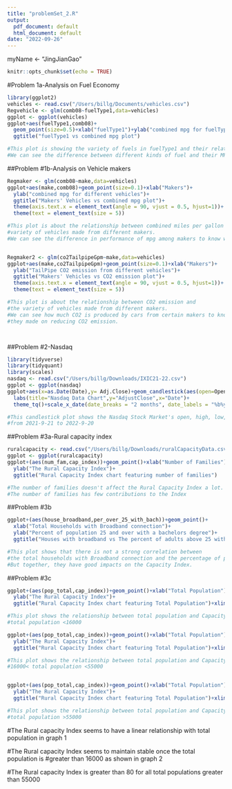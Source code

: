 ```yaml
---
title: "problemSet_2.R"
output:
  pdf_document: default
  html_document: default
date: "2022-09-26"
---
```

myName <- "JingJianGao"

```r
knitr::opts_chunk$set(echo = TRUE)
```


#Problem 1a-Analysis on Fuel Economy

```r
library(ggplot2)
vehicles <- read.csv("/Users/billg/Documents/vehicles.csv")
Regvehicle <- glm(comb08~fuelType1,data=vehicles)
ggplot <- ggplot(vehicles)
ggplot+aes(fuelType1,comb08)+
  geom_point(size=0.5)+xlab("fuelType1")+ylab("combined mpg for fuelType1")+
  ggtitle("fuelType1 vs combined mpg plot")

#This plot is showing the variety of fuels in fuelType1 and their relationship with combined mpg. 
#We can see the difference between different kinds of fuel and their MPG performance.

```

##Problem #1b-Analysis on Vehicle makers


```r
Regmaker <- glm(comb08~make,data=vehicles)
ggplot+aes(make,comb08)+geom_point(size=0.1)+xlab("Makers")+
  ylab("combined mpg for different vehicles")+
  ggtitle("Makers' Vehicles vs combined mpg plot")+
  theme(axis.text.x = element_text(angle = 90, vjust = 0.5, hjust=1))+
  theme(text = element_text(size = 5))

#This plot is about the relationship between combined miles per gallon and the 
#variety of vehicles made from different makers. 
#We can see the difference in performance of mpg among makers to know who made the most progress.


Regmaker2 <- glm(co2TailpipeGpm~make,data=vehicles)
ggplot+aes(make,co2TailpipeGpm)+geom_point(size=0.1)+xlab("Makers")+
  ylab("TailPipe CO2 emission from different vehicles")+
  ggtitle("Makers' Vehicles vs CO2 emission plot")+
  theme(axis.text.x = element_text(angle = 90, vjust = 0.5, hjust=1))+
  theme(text = element_text(size = 5))

#This plot is about the relationship between CO2 emission and 
#the variety of vehicles made from different makers. 
#We can see how much CO2 is produced by cars from certain makers to know how much progress 
#they made on reducing CO2 emission.




```
##Problem #2-Nasdaq

```r
library(tidyverse)
library(tidyquant)
library(scales)
nasdaq <- read.csv("/Users/billg/Downloads/IXIC21-22.csv")
ggplot <- ggplot(nasdaq)
ggplot+aes(x=as.Date(Date),y= Adj.Close)+geom_candlestick(aes(open=Open,high=High,low=Low,close=Close))+
  labs(title="Nasdaq Data Chart",y="AdjustClose",x="Date")+
  theme_tq()+scale_x_date(date_breaks = "2 months", date_labels = "%b%y")

#This candlestick plot shows the Nasdaq Stock Market's open, high, low, and close price 
#from 2021-9-21 to 2022-9-20


```
##Problem #3a-Rural capacity index

```r
ruralcapacity <- read.csv("/Users/billg/Downloads/ruralCapacityData.csv")
ggplot <- ggplot(ruralcapacity)
ggplot+(aes(num_fam,cap_index))+geom_point()+xlab("Number of Families")+
  ylab("The Rural Capacity Index")+
  ggtitle("Rural Capacity Index chart featuring number of families")

#The number of families doesn't affect the Rural Capacity Index a lot. 
#The number of families has few contributions to the Index
```
##Problem #3b

```r
ggplot+(aes(house_broadband,per_over_25_with_bach))+geom_point()+
  xlab("Total Households with Broadband connection")+
  ylab("Percent of population 25 and over with a bachelors degree")+
  ggtitle("Houses with broadband vs The percent of adults above 25 with bachelor degrees")

#This plot shows that there is not a strong correlation between 
#the total households with Broadband connection and the percentage of population. 
#But together, they have good impacts on the Capacity Index.

```

##Problem #3c

```r
ggplot+(aes(pop_total,cap_index))+geom_point()+xlab("Total Population")+
  ylab("The Rural Capacity Index")+
  ggtitle("Rural Capacity Index chart featuring Total Population")+xlim(0,16000)

#This plot shows the relationship between total population and Capacity index for 
#total population <16000

ggplot+(aes(pop_total,cap_index))+geom_point()+xlab("Total Population")+
  ylab("The Rural Capacity Index")+
  ggtitle("Rural Capacity Index chart featuring Total Population")+xlim(16000,55000)

#This plot shows the relationship between total population and Capacity index for 
#16000< total population <55000


ggplot+(aes(pop_total,cap_index))+geom_point()+xlab("Total Population")+
  ylab("The Rural Capacity Index")+
  ggtitle("Rural Capacity Index chart featuring Total Population")+xlim(55000,300000)

#This plot shows the relationship between total population and Capacity index for 
#total population >55000

```
#The Rural capacity Index seems to have a linear relationship with total population in graph 1

#The Rural capacity Index seems to maintain stable once the total population is 
#greater than 16000 as shown in graph 2

#The Rural capacity Index is greater than 80 for all total populations greater than 55000


